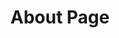 ---
title: "About Page"
hero: 
  title: "We are Ecom Lifters — the marketing force behind brands that scale."
  sub_title: "01. about us"
  description: "From strategy to execution, we help eCommerce brands grow with performance-driven marketing, smart tech, and creative that converts. Based in India & Canada, trusted worldwide."

counter_area: 
  thumb1: ""
  thumb2: ""
  thumb3: ""
  client_count: 100
  client_title: "We have 100+ satisfied clients"
  funding_count: 25
  funding_title: "We helped to get companies with $25M+ funding"
  bg_1: ""
  bg_2: ""

award_area: 
  title: "We craft scalable strategies that fuel eCommerce growth."
  sub_title: "02. Who we are"
  description: "At Ecom Lifters, we deploy a world-class marketing team on demand — combining creative execution, strategic insight, and performance data. We don’t just build campaigns — we build growth engines that scale your brand efficiently and profitably."
  images: 
    - ""
    - ""
  awards_list: 
    - icon:
        dark: ""
        light: "/assets/imgs/icon/icon-s-40-light.png"
      count: 120
      description: "projects success rate 99%"

    - icon:
        dark: "/assets/imgs/icon/icon-s-41.png"
        light: "/assets/imgs/icon/icon-s-41-light.png"
      count: 21
      description: "combined level of experience"

team_area: 
  title: "Quality team"
  description: "We deploy world-class creative design, team on demand. that can design surest measure's of success is when a client partner with more than once build, ship scale your vision most efficient."
meta:
  meta_title: "Branding About"
  meta_description: "Branding About description"
---